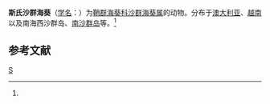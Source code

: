 {{Speciesbox 
| taxon = Palythoa stephensoni
| authority =  (Carlgren, 1937)<ref name='id9860'>{{cite web| url =http://www.bioinfo.cn/db05/BjdwSpecies.php?action=view&id=9860| title =斯氏沙群海葵| work =《中国动物物种编目数据库》| publisher =中国科学院微生物研究所| author =中国科学院动物研究所| accessdate =2009-04-16| deadurl =yes| archiveurl =https://web.archive.org/web/20160305063805/http://www.bioinfo.cn/db05/BjdwSpecies.php?action=view&id=9860| archivedate =2016-03-05}}</ref>
}}

'''斯氏沙群海葵'''（[[学名|学名]]：{{lang|la|''Palythoa stephensoni''}}）为[[鞘群海葵科|鞘群海葵科]][[沙群海葵属|沙群海葵属]]的动物。分布于[[澳大利亚|澳大利亚]]、[[越南|越南]]以及南海西沙群岛、[[南沙群岛|南沙群岛]]等。<ref name='id9860'/>

== 参考文献 ==
{{reflist}}

{{Wikispecies|Palythoa stephensoni}}
{{Taxonbar|from=Q3942519}}

[[Category:沙群海葵属|S]]


{{Cnidarian-stub}}